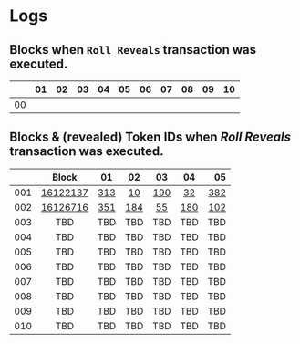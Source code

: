 # Logs

## Blocks when `Roll Reveals` transaction was executed.

|    | 01 | 02 | 03 | 04 | 05 | 06 | 07 | 08 | 09 | 10 |
|:---|:--:|:--:|:--:|:--:|:--:|:--:|:--:|:--:|:--:|---:|
| 00 |

## Blocks & (revealed) Token IDs when *Roll Reveals* transaction was executed.

|     | Block | 01 | 02 | 03 | 04 | 05 |
|:----|:-----:|:--:|:--:|:--:|:--:|---:|
| 001 | [16122137](https://etherscan.io/tx/0x125658e848c5a237e206cb5e44a96944a424477f1540e0643b7c57b3bc665b68#eventlog) | [313](https://opensea.io/assets/ethereum/0x45cac57e2d37e751ebc3876f51ad66f315c2fa4a/313) | [10](https://opensea.io/assets/ethereum/0x45cac57e2d37e751ebc3876f51ad66f315c2fa4a/10) | [190](https://opensea.io/assets/ethereum/0x45cac57e2d37e751ebc3876f51ad66f315c2fa4a/190) | [32](https://opensea.io/assets/ethereum/0x45cac57e2d37e751ebc3876f51ad66f315c2fa4a/32) | [382](https://opensea.io/assets/ethereum/0x45cac57e2d37e751ebc3876f51ad66f315c2fa4a/382) |
| 002 | [16126716](https://etherscan.io/tx/0xf668cef5f3c1b5c139a76adab8275d7dd0553197a22928a96fdcd84e336b05ac#eventlog) | [351]([313](https://opensea.io/assets/ethereum/0x45cac57e2d37e751ebc3876f51ad66f315c2fa4a/351)) | [184]([313](https://opensea.io/assets/ethereum/0x45cac57e2d37e751ebc3876f51ad66f315c2fa4a/184)) | [55]([313](https://opensea.io/assets/ethereum/0x45cac57e2d37e751ebc3876f51ad66f315c2fa4a/55)) | [180]([313](https://opensea.io/assets/ethereum/0x45cac57e2d37e751ebc3876f51ad66f315c2fa4a/180)) | [102]([313](https://opensea.io/assets/ethereum/0x45cac57e2d37e751ebc3876f51ad66f315c2fa4a/102)) |
| 003 | TBD | TBD | TBD | TBD | TBD | TBD |
| 004 | TBD | TBD | TBD | TBD | TBD | TBD |
| 005 | TBD | TBD | TBD | TBD | TBD | TBD |
| 006 | TBD | TBD | TBD | TBD | TBD | TBD |
| 007 | TBD | TBD | TBD | TBD | TBD | TBD |
| 008 | TBD | TBD | TBD | TBD | TBD | TBD |
| 009 | TBD | TBD | TBD | TBD | TBD | TBD |
| 010 | TBD | TBD | TBD | TBD | TBD | TBD |
